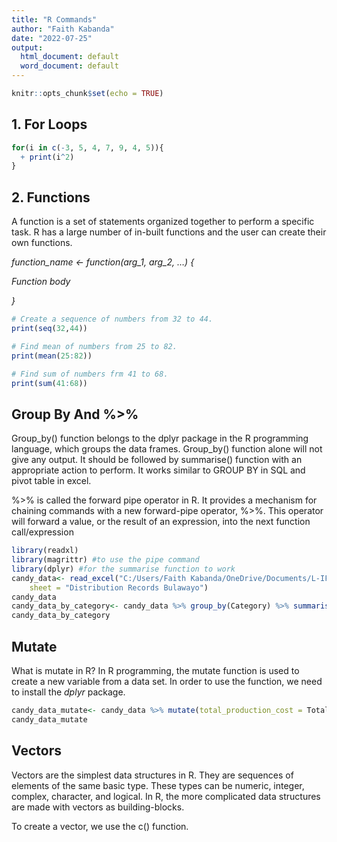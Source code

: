 ```yaml
---
title: "R Commands"
author: "Faith Kabanda"
date: "2022-07-25"
output:
  html_document: default
  word_document: default
---
```


```r
knitr::opts_chunk$set(echo = TRUE)
```

## 1. For Loops


```r
for(i in c(-3, 5, 4, 7, 9, 4, 5)){
  + print(i^2)
}
```


## 2. Functions

A function is a set of statements organized together to perform a specific task. R has a large number of in-built functions and the user can create their own functions.


*function_name <- function(arg_1, arg_2, ...) {*


*Function body*


*}*

```r
# Create a sequence of numbers from 32 to 44.
print(seq(32,44))

# Find mean of numbers from 25 to 82.
print(mean(25:82))

# Find sum of numbers frm 41 to 68.
print(sum(41:68))
```

## Group By And %>%
Group_by() function belongs to the dplyr package in the R programming language, which groups the data frames. Group_by() function alone will not give any output. It should be followed by summarise() function with an appropriate action to perform. It works similar to GROUP BY in SQL and pivot table in excel.

%>% is called the forward pipe operator in R. It provides a mechanism for chaining commands with a new forward-pipe operator, %>%. This operator will forward a value, or the result of an expression, into the next function call/expression

```r
library(readxl)
library(magrittr) #to use the pipe command
library(dplyr) #for the summarise function to work
candy_data<- read_excel("C:/Users/Faith Kabanda/OneDrive/Documents/L-IFT/GitHub Test folder/testfolder/testfolder/Sweet Tooth Distribution Week 1 Trainees.xlsx", 
    sheet = "Distribution Records Bulawayo")
candy_data
candy_data_by_category<- candy_data %>% group_by(Category) %>% summarise(SubTotal= sum(TotalPrice))
candy_data_by_category
```

## Mutate


What is mutate in R?
In R programming, the mutate function is used to create a new variable from a data set. In order to use the function, we need to install the *dplyr* package.

```r
candy_data_mutate<- candy_data %>% mutate(total_production_cost = TotalPrice*0.85)
candy_data_mutate
```
## Vectors


Vectors are the simplest data structures in R. They are sequences of elements of the same basic type. These types can be numeric, integer, complex, character, and logical. In R, the more complicated data structures are made with vectors as building-blocks.


To create a vector, we use the c() function.



